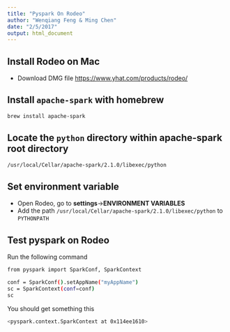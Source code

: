 ```yaml
---
title: "Pyspark On Rodeo"
author: "Wenqiang Feng & Ming Chen"
date: "2/5/2017"
output: html_document
---
```


## Install Rodeo on Mac

* Download DMG file [https://www.yhat.com/products/rodeo/](https://www.yhat.com/products/rodeo/)

## Install `apache-spark` with homebrew

```bash
brew install apache-spark
```

## Locate the `python` directory within apache-spark root directory

```bash
/usr/local/Cellar/apache-spark/2.1.0/libexec/python
```


## Set environment variable

* Open Rodeo, go to **settings**->**ENVIRONMENT VARIABLES**
* Add the path `/usr/local/Cellar/apache-spark/2.1.0/libexec/python` to `PYTHONPATH`

## Test pyspark on Rodeo

Run the following command

```bash
from pyspark import SparkConf, SparkContext

conf = SparkConf().setAppName("myAppName")
sc = SparkContext(conf=conf)
sc
```

You should get something this

```bash
<pyspark.context.SparkContext at 0x114ee1610>
```